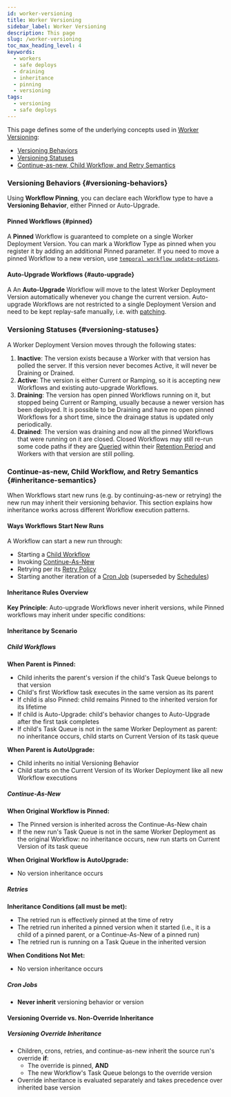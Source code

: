 ```yaml
---
id: worker-versioning
title: Worker Versioning
sidebar_label: Worker Versioning
description: This page 
slug: /worker-versioning
toc_max_heading_level: 4
keywords:
  - workers
  - safe deploys
  - draining
  - inheritance
  - pinning
  - versioning
tags:
  - versioning
  - safe deploys
---
```


This page defines some of the underlying concepts used in [Worker Versioning](/production-deployment/worker-deployments/worker-versioning):

- [Versioning Behaviors](#versioning-behaviors)
- [Versioning Statuses](#versioning-statuses)
- [Continue-as-new, Child Workflow, and Retry Semantics](#inheritance-semantics)

### Versioning Behaviors {#versioning-behaviors}

Using **Workflow Pinning**, you can declare each Workflow type to have a **Versioning Behavior**, either Pinned or Auto-Upgrade.

#### Pinned Workflows {#pinned}

A **Pinned** Workflow is guaranteed to complete on a single Worker Deployment Version. You can mark a Workflow Type as pinned when you register it by adding an additional Pinned parameter. If you need to move a pinned Workflow to a new version, use [`temporal workflow update-options`](https://docs.temporal.io/cli/workflow#update-options).

#### Auto-Upgrade Workflows {#auto-upgrade}

A An **Auto-Upgrade** Workflow will move to the latest Worker Deployment Version automatically whenever you change the current version. Auto-upgrade Workflows are not restricted to a single Deployment Version and need to be kept replay-safe manually, i.e. with [patching](/workflow-definition#workflow-versioning).

### Versioning Statuses {#versioning-statuses}

A Worker Deployment Version moves through the following states:

1. **Inactive**: The version exists because a Worker with that version has polled the server. If this version never becomes Active, it will never be Draining or Drained.
2. **Active**: The version is either Current or Ramping, so it is accepting new Workflows and existing auto-upgrade Workflows.
3. **Draining**: The version has open pinned Workflows running on it, but stopped being Current or Ramping, usually because a newer version has been deployed. It is possible to be Draining and have no open pinned Workflows for a short time, since the drainage status is updated only periodically.
4. **Drained**: The version was draining and now all the pinned Workflows that were running on it are closed. Closed Workflows may still re-run some code paths if they are [Queried](https://docs.temporal.io/sending-messages#sending-queries) within their [Retention Period](https://docs.temporal.io/temporal-service/temporal-server#retention-period) and Workers with that version are still polling.

### Continue-as-new, Child Workflow, and Retry Semantics {#inheritance-semantics}

When Workflows start new runs (e.g. by continuing-as-new or retrying) the new run may inherit their versioning behavior. This section explains how inheritance works across different Workflow execution patterns.

#### Ways Workflows Start New Runs

A Workflow can start a new run through:

- Starting a [Child Workflow](https://docs.temporal.io/child-workflows)
- Invoking [Continue-As-New](https://docs.temporal.io/workflow-execution/continue-as-new)
- Retrying per its [Retry Policy](https://docs.temporal.io/encyclopedia/retry-policies)
- Starting another iteration of a [Cron Job](https://docs.temporal.io/cron-job) (superseded by [Schedules](https://docs.temporal.io/schedule))

#### Inheritance Rules Overview

**Key Principle**: Auto-upgrade Workflows never inherit versions, while Pinned workflows may inherit under specific conditions:

#### Inheritance by Scenario

##### Child Workflows

**When Parent is Pinned:**

- Child inherits the parent's version if the child's Task Queue belongs to that version
- Child's first Workflow task executes in the same version as its parent
- If child is also Pinned: child remains Pinned to the inherited version for its lifetime
- If child is Auto-Upgrade: child's behavior changes to Auto-Upgrade after the first task completes
- If child's Task Queue is not in the same Worker Deployment as parent: no inheritance occurs, child starts on Current Version of its task queue

**When Parent is AutoUpgrade:**

- Child inherits no initial Versioning Behavior
- Child starts on the Current Version of its Worker Deployment like all new Workflow executions

##### Continue-As-New

**When Original Workflow is Pinned:**

- The Pinned version is inherited across the Continue-As-New chain
- If the new run's Task Queue is not in the same Worker Deployment as the original Workflow: no inheritance occurs, new run starts on Current Version of its task queue

**When Original Workflow is AutoUpgrade:**

- No version inheritance occurs

##### Retries

**Inheritance Conditions (all must be met):**

- The retried run is effectively pinned at the time of retry
- The retried run inherited a pinned version when it started (i.e., it is a child of a pinned parent, or a Continue-As-New of a pinned run)
- The retried run is running on a Task Queue in the inherited version

**When Conditions Not Met:**

- No version inheritance occurs

##### Cron Jobs

- **Never inherit** versioning behavior or version

#### Versioning Override vs. Non-Override Inheritance

##### Versioning Override Inheritance

- Children, crons, retries, and continue-as-new inherit the source run's override **if**:
  - The override is pinned, **AND**
  - The new Workflow's Task Queue belongs to the override version
- Override inheritance is evaluated separately and takes precedence over inherited base version
